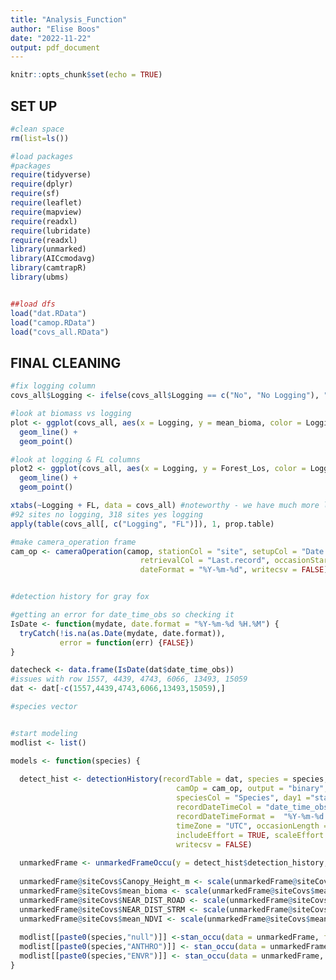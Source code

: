 ```yaml
---
title: "Analysis_Function"
author: "Elise Boos"
date: "2022-11-22"
output: pdf_document
---
```


```r
knitr::opts_chunk$set(echo = TRUE)
```

## SET UP 

```r
#clean space
rm(list=ls())

#load packages
#packages
require(tidyverse)
require(dplyr)
require(sf)
require(leaflet)
require(mapview)
require(readxl)
require(lubridate)
require(readxl)
library(unmarked)
library(AICcmodavg)
library(camtrapR)
library(ubms)


##load dfs
load("dat.RData")
load("camop.RData")
load("covs_all.RData")
```

## FINAL CLEANING

```r
#fix logging column
covs_all$Logging <- ifelse(covs_all$Logging == c("No", "No Logging"), "No", "Yes")

#look at biomass vs logging
plot <- ggplot(covs_all, aes(x = Logging, y = mean_bioma, color = Logging)) +
  geom_line() +
  geom_point()

#look at logging & FL columns
plot2 <- ggplot(covs_all, aes(x = Logging, y = Forest_Los, color = Logging)) +
  geom_line() +
  geom_point()

xtabs(~Logging + FL, data = covs_all) #noteworthy - we have much more logging sites than no logging sites
#92 sites no logging, 318 sites yes logging
apply(table(covs_all[, c("Logging", "FL")]), 1, prop.table)

#make camera_operation frame
cam_op <- cameraOperation(camop, stationCol = "site", setupCol = "Date.Placement", 
                             retrievalCol = "Last.record", occasionStartTime = 0 , 
                             dateFormat = "%Y-%m-%d", writecsv = FALSE)


#detection history for gray fox

#getting an error for date_time_obs so checking it
IsDate <- function(mydate, date.format = "%Y-%m-%d %H.%M") {
  tryCatch(!is.na(as.Date(mydate, date.format)),  
           error = function(err) {FALSE})  
}

datecheck <- data.frame(IsDate(dat$date_time_obs))
#issues with row 1557, 4439, 4743, 6066, 13493, 15059
dat <- dat[-c(1557,4439,4743,6066,13493,15059),]
```

```r
#species vector 


#start modeling
modlist <- list()
```

```r
models <- function(species) {
  
  detect_hist <- detectionHistory(recordTable = dat, species = species, 
                                     camOp = cam_op, output = "binary", stationCol = "site", 
                                     speciesCol = "Species", day1 ="station", 
                                     recordDateTimeCol = "date_time_obs", 
                                     recordDateTimeFormat =  "%Y-%m-%d %H.%M", 
                                     timeZone = "UTC", occasionLength = 1, 
                                     includeEffort = TRUE, scaleEffort = FALSE, 
                                     writecsv = FALSE)
  
  unmarkedFrame <- unmarkedFrameOccu(y = detect_hist$detection_history, siteCovs = covs_all)
  
  unmarkedFrame@siteCovs$Canopy_Height_m <- scale(unmarkedFrame@siteCovs$Canopy_Height_m)
  unmarkedFrame@siteCovs$mean_bioma <- scale(unmarkedFrame@siteCovs$mean_bioma)
  unmarkedFrame@siteCovs$NEAR_DIST_ROAD <- scale(unmarkedFrame@siteCovs$NEAR_DIST_ROAD)
  unmarkedFrame@siteCovs$NEAR_DIST_STRM <- scale(unmarkedFrame@siteCovs$NEAR_DIST_STRM)
  unmarkedFrame@siteCovs$mean_NDVI <- scale(unmarkedFrame@siteCovs$mean_NDVI)
  
  modlist[[paste0(species,"null")]] <-stan_occu(data = unmarkedFrame, formula = ~1 ~1, chains = 4, iter = 50000)
  modlist[[paste0(species,"ANTHRO")]] <- stan_occu(data = unmarkedFrame, formula = ~1 ~Logging + NEAR_DIST_ROAD + FL + mean_bioma + Canopy_Height_m + (1|site), chains = 4, iter = 50000)
  modlist[[paste0(species,"ENVR")]] <- stan_occu(data = unmarkedFrame, formula = ~1 ~ NEAR_DIST_STRM + mean_NDVI + Season + Nat_Dist + (1|site), chains = 4, iter = 50000)
}



```

